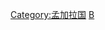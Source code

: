{{Catnav|頁面分類|地理|国家|按國家分類|各國經濟}}
{{Catnav|頁面分類|地理|国家|亚洲国家|孟加拉国}}
{{Catnav|頁面分類|各種主題的頁面分類|按國家分類|各國經濟|亞洲經濟}}
{{Catnav|頁面分類|各種主題的頁面分類|按國家分類|各國經濟}}
{{Commons category|Economy of Bangladesh}}

[[Category:孟加拉国|Category:孟加拉国]]
[[Category:亚洲各国经济|B]]